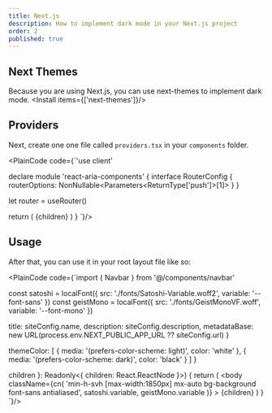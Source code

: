 ```yaml
---
title: Next.js
description: How to implement dark mode in your Next.js project
order: 2
published: true
---
```


## Next Themes
Because you are using Next.js, you can use next-themes to implement dark mode.
<Install items={['next-themes']}/>

## Providers
Next, create one one file called `providers.tsx` in your `components` folder.

<PlainCode code={`'use client'


declare module 'react-aria-components' {
  interface RouterConfig {
    routerOptions: NonNullable<Parameters<ReturnType<typeof useRouter>['push']>[1]>
  }
}

  let router = useRouter()

  return (
    <RouterProvider navigate={router.push}>
      <ThemeProvider attribute="class">{children}</ThemeProvider>
    </RouterProvider>
  )
}
`}/>

## Usage
After that, you can use it in your root layout file like so:

<PlainCode code={`import { Navbar } from '@/components/navbar'

const satoshi = localFont({
  src: './fonts/Satoshi-Variable.woff2',
  variable: '--font-sans'
})
const geistMono = localFont({
  src: './fonts/GeistMonoVF.woff',
  variable: '--font-mono'
})

  title: siteConfig.name,
  description: siteConfig.description,
  metadataBase: new URL(process.env.NEXT_PUBLIC_APP_URL ?? siteConfig.url)
}

  themeColor: [
    { media: '(prefers-color-scheme: light)', color: 'white' },
    { media: '(prefers-color-scheme: dark)', color: 'black' }
  ]
}

  children
}: Readonly<{
  children: React.ReactNode
}>) {
  return (
    <html lang="en">
      <body
        className={cn(
          'min-h-svh [max-width:1850px] mx-auto bg-background font-sans antialiased',
          satoshi.variable,
          geistMono.variable
        )}
      >
        <Providers>
          {children}
        </Providers>
      </body>
    </html>
  )
}
`}/>
